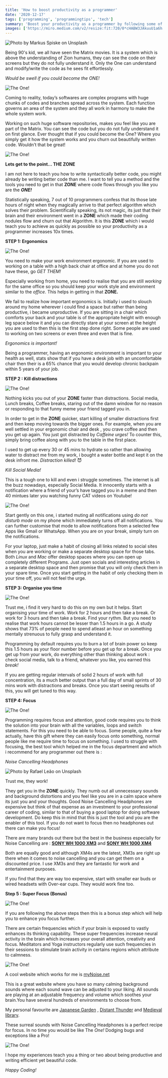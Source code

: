 ```yaml
---
title: 'How to boost productivity as a programmer'
date: '2020-12-17'
tags: ['programming', 'programmingtips', 'tech']
summary: 'Boost your productivity as a programmer by following some of my personal experiences, this helps you do more in less time.'
images: ['https://miro.medium.com/v2/resize:fit:720/0*cHABW3JAkuuU1a6h']
---
```


![Photo by [Markus Spiske](https://unsplash.com/@markusspiske?utm_source=medium&utm_medium=referral) on [Unsplash](https://unsplash.com?utm_source=medium&utm_medium=referral)](https://cdn-images-1.medium.com/max/11520/0*cHABW3JAkuuU1a6h)

Being 90's kid, we all have seen the Matrix movies. It is a system which is above the understanding of Zion humans, they can see the code on their screens but they do not fully understand it. Only the One can understand and modify/write the code as he sees fit effortlessly.

_Would be swell if you could become the ONE!_

![The One!](https://media4.giphy.com/media/v1.Y2lkPTc5MGI3NjExOTZkYmFmODViNzFmYWM0YjM4ZjZmYWY5MTk3M2FkZTdlYjI1MTJlZiZlcD12MV9pbnRlcm5hbF9naWZzX2dpZklkJmN0PWc/QS0KOjNRG0tfG/giphy.gif)

Coming to reality, today’s softwares are complex programs with huge chunks of codes and branches spread across the system. Each function governs an area of the system and they all work in harmony to make the whole system work.

Working on such huge software repositories, makes you feel like you are part of the Matrix. You can see the code but you do not fully understand it on first glance. Ever thought that if you could become the One? Where you simply get it how the system works and you churn out beautifully written code. Wouldn’t that be great!

![The One!](https://i.gifer.com/3oQo.gif)

**Lets get to the point… THE ZONE**

I am not here to teach you how to write syntactically better code, you might already be writing better code than me. I want to tell you a method and the tools you need to get in that **ZONE** where code flows through you like you are the **_ONE!_**

Statistically speaking, 7 out of 10 programmers confess that its those late hours of night when they magically arrive to that perfect algorithm which solves their problem. Scientifically speaking, its not magic, its just that their brain and their environment went in a **ZONE** which made their coding nodules flow and churn out that Algorithm. It is this **ZONE** which i would teach you to achieve as quickly as possible so your productivity as a programmer increases 10x times.

**STEP 1: Ergonomics**

![The One!](https://media0.giphy.com/media/v1.Y2lkPTc5MGI3NjExMWYxYWY4MjkzNGUyMTA4MDEwNjUxOTQxMTg4Y2JhODIzM2FiOGQ3ZiZlcD12MV9pbnRlcm5hbF9naWZzX2dpZklkJmN0PWc/l3vRaWAPakjiEUQow/giphy.gif)

You need to make your work environment ergonomic. If you are used to working on a table with a high back chair at office and at home you do not have these, go _GET THEM!_

Especially working from home, you need to realise that you are still _working_ for the same office so you should keep your work style and environment similar to the _office._ This helps in getting in that **ZONE.**

We fail to realize how important ergonomics is. Initially i used to slouch around my home wherever i could find a space but rather than being productive, i became unproductive. If you are sitting in a chair which comforts your back and your table is of the appropriate height with enough leg space below it and you can directly stare at your screen at the height you are used to then this is the first step done right. Some people are used to working on two screens or even three and even that is fine.

_Ergonomics is important!_

Being a programmer, having an ergonomic environment is important to your health as well, stats show that if you have a desk job with an uncomfortable chair then their is a 65% chance that you would develop chronic backpain within 5 years of your job.

**STEP 2 : Kill distractions**

![The One!](https://media3.giphy.com/media/v1.Y2lkPTc5MGI3NjExZmM3YjI5ZGFhODU3YWFkNzIzMWU3NTJlOWYwNTExYWY5NzlhNTZhYyZlcD12MV9pbnRlcm5hbF9naWZzX2dpZklkJmN0PWc/3oEjIacPJYAJubIDLO/giphy.gif)

Nothing kicks you out of your **ZONE** faster than distractions. Social media, Lunch breaks, Coffee breaks, staring out of the damn window for no reason or responding to that funny meme your friend tagged you in.

In order to get in the **ZONE** quicker, start killing of smaller distractions first and then keep moving towards the bigger ones. For example, when you are well settled in your ergonomic chair and desk , you crave coffee and then you get up again. You just got distracted by _Caffeine urges!_ To counter this, simply bring coffee along with you to the table in the first place.

I used to get up every 30 or 45 mins to hydrate so rather than allowing water to distract me from my work, i bought a water bottle and kept it on the desk infront me. _Distraction killed!_ 😈

_Kill Social Media!_

This is a tough one to kill and even i struggle sometimes. The internet is all the buzz nowadays, especially Social Media. It innocently starts with a notification where a friend of your’s have tagged you in a meme and then 40 mintues later you watching funny CAT videos on Youtube!

![The One!](https://i.gifer.com/Egcp.gif)

Start gently on this one, i started muting all notifications using _do not disturb mode_ on my phone which immediately turns off all notifications. You can further customise that mode to allow notifications from a selected few Apps like Gmail or WhatsApp. When you are on your break, simply turn on the notifications.

For your laptop, just make a habit of closing all links related to social sites when you are working or make a separate desktop space for those tabs. Both _Linux_ and _Mac_ offer desktop spaces where you can open up completely different Programs. Just open socials and interesting articles in a separate desktop space and then promise that you will only check them in your spare time. Once you start getting in the habit of only checking them in your time off, you will not feel the urge.

**STEP 3: Organise you time**

![The One!](https://media3.giphy.com/media/v1.Y2lkPTc5MGI3NjExMGE2Yzk3YzkwMTc1NWQ3N2JmZWI4YzJlNTVlYWNiZThkMDMyMTQ5NSZlcD12MV9pbnRlcm5hbF9naWZzX2dpZklkJmN0PWc/zruQbn0E0eva8/giphy.gif)

Trust me, i find it very hard to do this on my own but it helps. Start organising your time of work. Work for 2 hours and then take a break. Or work for 3 hours and then take a break. Find your rythm. But you need to realise that work hours cannot be lesser than 1.5 hours in a go. A study shows that 73% of people need to spend atleast an hour on something mentally strenuous to fully grasp and understand it.

Programming by default requires you to burn a lot of brain power so keep this 1.5 hours as your floor number before you get up for a break. Once you get up from your work, do everything other than thinking about work : check social media, talk to a friend, whatever you like, you earned this _break!_

If you are getting regular intervals of solid 2 hours of work with full concentration, its a much better output than a full day of small sprints of 30 mins work with distractions and breaks. Once you start seeing results of this, you will get tuned to this way.

**STEP 4: Focus**

![The One!](https://media1.giphy.com/media/v1.Y2lkPTc5MGI3NjExNTE5ZWRlMzJiNzRiZDk3ZDVmYjBiNjJlZjI5ODQ2MDExNmIyOThjNCZlcD12MV9pbnRlcm5hbF9naWZzX2dpZklkJmN0PWc/1xnbtgIOKLqpXFBVjn/giphy.gif)

Programming requires focus and attention, good code requires you to think the solution into your brain with all the variables, loops and switch statements. For this you need to be able to focus. Some people, quite a few actually, have this gift where they can easily focus onto something, normal people like me require time to focus on something. I used to struggle with focusing, the best tool which helped me in the focus department and which i recommend for any programmer out there is :

_Noise Cancelling Headphones_

![Photo by [Rafael Leão](https://unsplash.com/@raflfc?utm_source=medium&utm_medium=referral) on [Unsplash](https://unsplash.com?utm_source=medium&utm_medium=referral)](https://cdn-images-1.medium.com/max/12000/0*MAHxljrP6gfrzjmo)

Trust me, they work!

They get you in the **ZONE** quickly. They numb out all unnecessary sounds and background distortions and you feel like you are in a calm space where its just you and your thoughts. Good Noise Cancelling Headphones are expensive but think of that expense as an investment to your professional career of coding, similar to that of buying a good laptop for doing software development. Do keep this in mind that this is just the tool and you are the enabler of this tool. If you do not want to focus then no headphones out there can make you focus!

There are many brands out there but the best in the business especially for Noise Cancelling are : [**SONY WH 1000 XM3**](https://www.sony.com/pk/electronics/headband-headphones/wh-1000xm3) and [**SONY WH 1000 XM4**](https://www.sony.com/pk/electronics/headband-headphones/wh-1000xm4)

Both are equally good and although XM4s are the latest, XM3s are right up there when it comes to noise cancelling and you can get them on a discounted price. I use XM3s and they are fantastic for work and entertainment purposes.

If you find that they are way too expensive, start with smaller ear buds or wired headsets with Over-ear cups. They would work fine too.

**Step 5 : Super Focus (Bonus)**

![The One!](https://media3.giphy.com/media/v1.Y2lkPTc5MGI3NjExY2MxMzhkZWZiMmQwNWVhMmRlZTExZWMwNjc5ZjRkOTFhYzlkZTAxOCZlcD12MV9pbnRlcm5hbF9naWZzX2dpZklkJmN0PWc/QbumCX9HFFDQA/giphy.gif)

If you are following the above steps then this is a bonus step which will help you to enhance you focus further.

There are certain frequencies which if your brain is exposed to vastly enhances its thinking capability. These super frequencies increase neural activity in the brain which increases your overall attention, creativity and focus. Meditators and Yoga instructors regularly use such frequencies in their sessions to stimulate brain activity in certains regions which attribute to calmness.

![The One!](https://media0.giphy.com/media/v1.Y2lkPTc5MGI3NjExMDhmMDEzZDAwNWMxMzBlMzFhNGIwOTI5YjhjMDI5MTc4OTlmYmMzYyZlcD12MV9pbnRlcm5hbF9naWZzX2dpZklkJmN0PWc/l41lJ8ywG1ncm9FXW/giphy.gif)

A cool website which works for me is [myNoise.net](https://mynoise.net)

This is a great website where you have so many calming background sounds where each sound wave can be adjusted to your liking. All sounds are playing at an adjustable frequency and volume which soothes your brain.You have several hundreds of environments to choose from.

My personal favourite are [Japanese Garden](https://mynoise.net/NoiseMachines/japaneseGardenSoundscapeGenerator.php) , [Distant Thunder](https://mynoise.net/NoiseMachines/thunderNoiseGenerator.php) and [Medieval library](https://mynoise.net/NoiseMachines/customMedievalLibrary.php).

These surreal sounds with Noise Cancelling Headphones is a perfect recipe for focus. In no time you would be like The _One!_ Dodging bugs and exceptions like a Pro!

![The One!](https://media2.giphy.com/media/v1.Y2lkPTc5MGI3NjExZTRmNTU5YTkyZjI5ZWQyM2FmYzdlYjNlNjRkYzdjZmFmYmFiMjRlNyZlcD12MV9pbnRlcm5hbF9naWZzX2dpZklkJmN0PWc/eIm624c8nnNbiG0V3g/giphy.gif)

I hope my experiences teach you a thing or two about being productive and writing efficient yet beautiful code.

_Happy Coding!_
